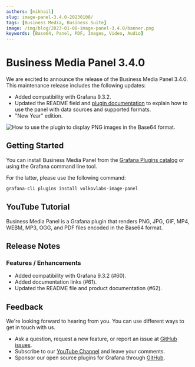```yaml
---
authors: [mikhail]
slug: image-panel-3.4.0-20230108/
tags: [Business Media, Business Suite]
image: /img/blog/2023-01-08-image-panel-3.4.0/banner.png
keywords: [Base64, Panel, PDF, Images, Video, Audio]
---
```



# Business Media Panel 3.4.0

We are excited to announce the release of the Business Media Panel 3.4.0. This maintenance release includes the following updates:

- Added compatibility with Grafana 9.3.2.
- Updated the README field and [plugin documentation](/plugins/volkovlabs-image-panel) to explain how to use the panel with data sources and supported formats.
- "New Year" edition.

<Image
  title="How to use the plugin to display PNG images in the Base64 format."
  src="/img/blog/2023-01-08-image-panel-3.4.0/image.png"
/>

## Getting Started

You can install Business Media Panel from the [Grafana Plugins catalog](https://grafana.com/grafana/plugins/volkovlabs-image-panel/) or using the Grafana command line tool.

For the latter, please use the following command:

```bash
grafana-cli plugins install volkovlabs-image-panel
```

## YouTube Tutorial

Business Media Panel is a Grafana plugin that renders PNG, JPG, GIF, MP4, WEBM, MP3, OGG, and PDF files encoded in the Base64 format.

<Youtube
  id="1_bgLSehjhg"
  title="Images, PDFs, Video, Live Camera Feed on Grafana Dashboard."
/>

## Release Notes

### Features / Enhancements

- Added compatibility with Grafana 9.3.2 (#60).
- Added documentation links (#61).
- Updated the README file and product documentation (#62).

## Feedback

We're looking forward to hearing from you. You can use different ways to get in touch with us.

- Ask a question, request a new feature, or report an issue at [GitHub issues](https://github.com/volkovlabs/business-media/issues).
- Subscribe to our [YouTube Channel](https://www.youtube.com/@volkovlabs) and leave your comments.
- Sponsor our open source plugins for Grafana through [GitHub](https://github.com/sponsors/VolkovLabs).
